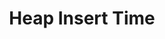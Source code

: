 ---
id: "alg_tf_003"
questionType: "TRUE_FALSE"
title: "Heap Insert Time"
statement: "Inserting into a binary heap takes constant time."
difficulty: "HARD"
category: "Algorithms"
correctAnswer: false
explanation: "Insertion into a binary heap takes O(log n) time due to heapify."
---